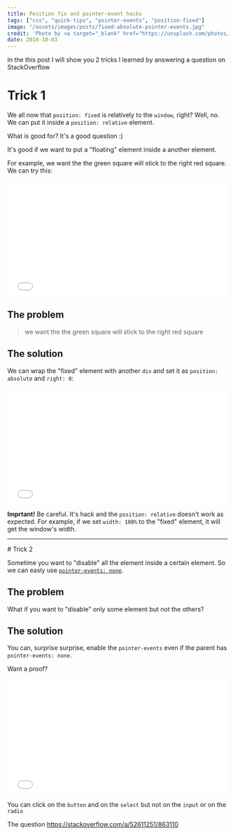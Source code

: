 ```yaml
---
title: Position fix and pointer-event hacks
tags: ["css", "quick-tips", "pointer-events", "position-fixed"]
image: "/assets/images/posts/fixed-absolute-pointer-events.jpg"
credit: 'Photo by <a target="_blank" href="https://unsplash.com/photos/JTB4NZDJBzA?utm_source=unsplash&amp;utm_medium=referral&amp;utm_content=creditCopyText">Erik Brolin</a> on <a target="_blank" href="/search/photos/tricks?utm_source=unsplash&amp;utm_medium=referral&amp;utm_content=creditCopyText">Unsplash</a>'
date: 2018-10-03
---
```


In the this post I will show you 2 tricks I learned by answering a question on StackOverflow

# Trick 1

We all now that `position: fixed` is relatively to the `window`, right? Well, no. We can put it inside a `position: relative` element.

What is good for? It's a good question :)

It's good if we want to put a "floating" element inside a another element.

For example, we want the the green square will stick to the right red square. We can try this:

<iframe
  height="265"
  scrolling="no"
  title="position fixed relative to element"
  src="//codepen.io/moshfeu/embed/pxgmMd/?height=265&theme-id=0&default-tab=html,result&embed-version=2"
  frameborder="no"
  allowtransparency="true"
  allowfullscreen="true"
  style="width: 100%;"
>
  See the Pen{" "}
  <a href="https://codepen.io/moshfeu/pen/pxgmMd/">
    position fixed relative to element
  </a>{" "}
  by Mosh (<a href="https://codepen.io/moshfeu">@moshfeu</a>) on{" "}
  <a href="https://codepen.io">CodePen</a>.
</iframe>

## The problem

> we want the the green square will stick to the right red square

## The solution

We can wrap the "fixed" element with another `div` and set it as `position: absolute` and `right: 0`:

<iframe
  height="265"
  scrolling="no"
  title="position fixed relative to element final"
  src="//codepen.io/moshfeu/embed/wYMLpr/?height=265&theme-id=0&default-tab=html,result&embed-version=2"
  frameborder="no"
  allowtransparency="true"
  allowfullscreen="true"
  style="width: 100%;"
>
  See the Pen{" "}
  <a href="https://codepen.io/moshfeu/pen/wYMLpr/">
    position fixed relative to element final
  </a>{" "}
  by Mosh (<a href="https://codepen.io/moshfeu">@moshfeu</a>) on{" "}
  <a href="https://codepen.io">CodePen</a>.
</iframe>

**Imprtant!** Be careful. It's hack and the `position: relative` doesn't work as expected. For example, if we set `width: 100%` to the "fixed" element, it will get the window's width.

<hr /># Trick 2

Sometime you want to "disable" all the element inside a certain element. So we can easly use [`pointer-events: none`](https://developer.mozilla.org/en-US/docs/Web/CSS/pointer-events#Basic_example).

## The problem

What if you want to "disable" only some element but not the others?

## The solution

You can, surprise surprise, enable the `pointer-events` even if the parent has `pointer-events: none`.

Want a proof?

<iframe
  height="265"
  scrolling="no"
  title="pointer-event inside pointer-events"
  src="//codepen.io/moshfeu/embed/PyZMYE/?height=265&theme-id=0&default-tab=html,result&embed-version=2"
  frameborder="no"
  allowtransparency="true"
  allowfullscreen="true"
  style="width: 100%;"
>
  See the Pen{" "}
  <a href="https://codepen.io/moshfeu/pen/PyZMYE/">
    pointer-event inside pointer-events
  </a>{" "}
  by Mosh (<a href="https://codepen.io/moshfeu">@moshfeu</a>) on{" "}
  <a href="https://codepen.io">CodePen</a>.
</iframe>

You can click on the `button` and on the `select` but not on the `input` or on the `radio`

The question <a href="https://stackoverflow.com/a/52611251/863110" target="_blank">https://stackoverflow.com/a/52611251/863110</a>
